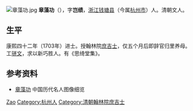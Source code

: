 [[File:章藻功.jpg|thumb]]
'''章藻功'''（{{bd|？||？|catIdx=Zhang章}}），字'''岂绩'''，[[浙江|浙江]][[钱塘县|钱塘县]]（今属[[杭州市|杭州市]]）人。清朝文人。

== 生平 ==
康熙四十二年（1703年）进士。授翰林院[[庶吉士|庶吉士]]，仅五个月后即辞官归里养母。工[[骈文|骈文]]，求以新巧胜人。有《思绮堂集》。

== 参考资料 ==
*[http://diglweb.zjlib.cn:8081/zjtsg/mingren/cyxl.jsp?record=5569&back=-110&channelid=91654 章藻功] {{Wayback|url=http://diglweb.zjlib.cn:8081/zjtsg/mingren/cyxl.jsp?record=5569&back=-110&channelid=91654 |date=20190609063646 }} 中国历代名人图像细览

{{康熙四十二年癸未科殿試金榜}}

{{Authority control}}

{{DEFAULTSORT:Zhang章}}
[[Category:章姓|Zao]]
[[Category:杭州人|Category:杭州人]]
[[Category:清朝翰林院庶吉士|Category:清朝翰林院庶吉士]]